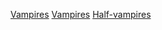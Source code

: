 {{category explanation|虛構的[[半吸血鬼|半吸血鬼]]和其他半吸血鬼/人類混種}}

[[Category:虛構半人類|Vampires]]
[[Category:虛構混合生物|Vampires]]
[[Category:虛構吸血鬼|Half-vampires]]